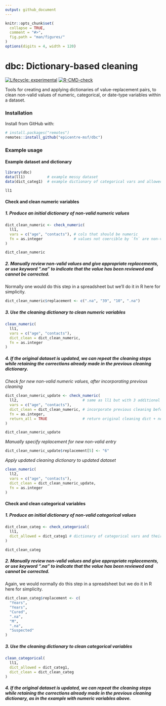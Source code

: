 ```yaml
---
output: github_document
---
```


<!-- README.md is generated from README.Rmd. Please edit that file -->

```r
knitr::opts_chunk$set(
  collapse = TRUE,
  comment = "#>",
  fig.path = "man/figures/"
)
options(digits = 4, width = 120)
```

# dbc: Dictionary-based cleaning
<!-- badges: start -->
[![Lifecycle: experimental](https://img.shields.io/badge/lifecycle-experimental-orange.svg)](https://www.tidyverse.org/lifecycle/#experimental)
[![R-CMD-check](https://github.com/epicentre-msf/dbc/actions/workflows/R-CMD-check.yaml/badge.svg)](https://github.com/epicentre-msf/dbc/actions/workflows/R-CMD-check.yaml)
<!-- badges: end -->

Tools for creating and applying dictionaries of value-replacement pairs, to
clean non-valid values of numeric, categorical, or date-type variables within a
dataset.

### Installation

Install from GitHub with:

```r
# install.packages("remotes")
remotes::install_github("epicentre-msf/dbc")
```

### Example usage

#### Example dataset and dictionary

```r
library(dbc)
data(ll1)          # example messy dataset
data(dict_categ1)  # example dictionary of categorical vars and allowed values

ll1
```


#### Check and clean numeric variables

##### 1. Produce an initial dictionary of non-valid numeric values

```r
dict_clean_numeric <- check_numeric(
  ll1,
  vars = c("age", "contacts"), # cols that should be numeric
  fn = as.integer              # values not coercible by `fn` are non-valid
)

dict_clean_numeric
```

##### 2. Manually review non-valid values and give appropriate replacements, or use keyword ".na" to indicate that the value has been reviewed and cannot be corrected.

Normally one would do this step in a spreadsheet but we'll do it in R here for simplicity.

```r
dict_clean_numeric$replacement <- c(".na", "39", "10", ".na")
```

##### 3. Use the cleaning dictionary to clean numeric variables

```r
clean_numeric(
  ll1,
  vars = c("age", "contacts"),
  dict_clean = dict_clean_numeric,
  fn = as.integer
)
```

##### 4. If the original dataset is updated, we can repeat the cleaning steps while retaining the corrections already made in the previous cleaning dictionary.

*Check for new non-valid numeric values, after incorporating previous cleaning*

```r
dict_clean_numeric_update <- check_numeric(
  ll2,                             # same as ll1 but with 3 additional entries
  vars = c("age", "contacts"),
  dict_clean = dict_clean_numeric, # incorporate previous cleaning before checking
  fn = as.integer,
  return_all = TRUE                # return original cleaning dict + new entries
)

dict_clean_numeric_update
```

*Manually specify replacement for new non-valid entry*

```r
dict_clean_numeric_update$replacement[5] <- "6"
```

*Apply updated cleaning dictionary to updated dataset*

```r
clean_numeric(
  ll2,
  vars = c("age", "contacts"),
  dict_clean = dict_clean_numeric_update,
  fn = as.integer
)
```


#### Check and clean categorical variables

##### 1. Produce an initial dictionary of non-valid categorical values

```r
dict_clean_categ <- check_categorical(
  ll1,
  dict_allowed = dict_categ1 # dictionary of categorical vars and their allowed values
)

dict_clean_categ
```

##### 2. Manually review non-valid values and give appropriate replacements, or use keyword ".na" to indicate that the value has been reviewed and cannot be corrected.

Again, we would normally do this step in a spreadsheet but we do it in R here for simplicity.

```r
dict_clean_categ$replacement <- c(
  "Years",
  "Years",
  "Cured",
  ".na",
  "M",
  ".na",
  "Suspected"
)
```

##### 3. Use the cleaning dictionary to clean categorical variables

```r
clean_categorical(
  ll1,
  dict_allowed = dict_categ1,
  dict_clean = dict_clean_categ
)
```

##### 4. If the original dataset is updated, we can repeat the cleaning steps while retaining the corrections already made in the previous cleaning dictionary, as in the example with numeric variables above.
